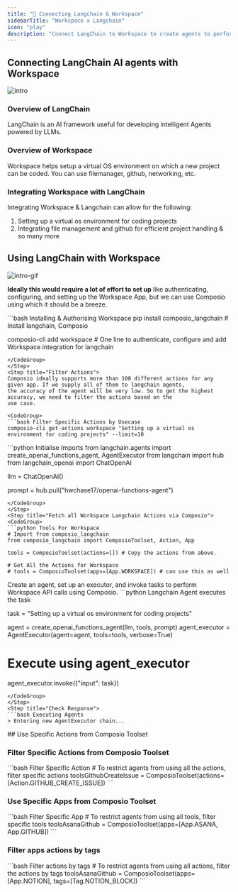 ```yaml
---
title: "🚀 Connecting Langchain & Workspace"
sidebarTitle: "Workspace x Langchain"
icon: "play"
description: "Connect LangChain to Workspace to create agents to perform tasks using natural language"
---
```


## Connecting LangChain AI agents with Workspace
![intro](/media/intro.jpg)

### Overview of LangChain

LangChain is an AI framework useful for developing intelligent Agents powered by LLMs.

### Overview of Workspace

Workspace helps setup a virtual OS environment on which a new project can be coded. You can use filemanager, github, networking, etc.

### Integrating Workspace with LangChain

Integrating Workspace & Langchain can allow for the following:

1. Setting up a virtual os environment for coding projects
2. Integrating file management and github for efficient project handling
& so many more

## Using LangChain with Workspace
![intro-gif](/media/intro.gif)
<Steps>
<Step title="Setting Up the Environment">

**Ideally this would require a lot of effort to set up** like authenticating, configuring, and setting up the Workspace App, but we can use Composio using which it should be a breeze.

<CodeGroup>
```bash Installing & Authorising Workspace
pip install composio_langchain # Install langchain, Composio 

composio-cli add workspace # One line to authenticate, configure and add Workspace integration for langchain
```
</CodeGroup>
</Step>
<Step title="Filter Actions">
Composio ideally supports more than 100 different actions for any given app. If we supply all of them to langchain agents, 
the accuracy of the agent will be very low. So to get the highest accuracy, we need to filter the actions based on the 
use case.

<CodeGroup>
```bash Filter Specific Actions by Usecase
composio-cli get-actions workspace "Setting up a virtual os environment for coding projects" --limit=10
```
</CodeGroup>

</Step>
<Step title="Import Base Packages">

<CodeGroup>
```python Initialise Imports
from langchain.agents import create_openai_functions_agent, AgentExecutor
from langchain import hub
from langchain_openai import ChatOpenAI


llm = ChatOpenAI()

prompt = hub.pull("hwchase17/openai-functions-agent")
```
</CodeGroup>
</Step>
<Step title="Fetch all Workspace Langchain Actions via Composio">
<CodeGroup>
```python Tools For Workspace
# Import from composio_langchain
from composio_langchain import ComposioToolset, Action, App

tools = ComposioToolset(actions=[]) # Copy the actions from above. 

# Get All the Actions for Workspace
# tools = ComposioToolset(apps=[App.WORKSPACE]) # can use this as well
```
</CodeGroup>
</Step>
<Step title="Execute the Agent">
Create an agent, set up an executor, and invoke tasks to perform Workspace API calls using Composio. 
<CodeGroup>
```python Langchain Agent executes the task

task = "Setting up a virtual os environment for coding projects"

agent = create_openai_functions_agent(llm, tools, prompt)
agent_executor = AgentExecutor(agent=agent, tools=tools, verbose=True)

# Execute using agent_executor
agent_executor.invoke({"input": task})
```
</CodeGroup>
</Step>
<Step title="Check Response">
```bash Executing Agents
> Entering new AgentExecutor chain...
```
</Step>
</Steps>
## Use Specific Actions from Composio Toolset

### Filter Specific Actions from Composio Toolset

<CodeGroup>
```bash Filter Specific Action
# To restrict agents from using all the actions, filter specific actions
toolsGithubCreateIssue = ComposioToolset(actions=[Action.GITHUB_CREATE_ISSUE])
```
</CodeGroup>

### Use Specific Apps from Composio Toolset
<CodeGroup>
```bash Filter Specific App
# To restrict agents from using all tools, filter specific tools
toolsAsanaGithub = ComposioToolset(apps=[App.ASANA, App.GITHUB])
```
</CodeGroup>

### Filter apps actions by tags 
<CodeGroup>
```bash Filter actions by tags
# To restrict agents from using all actions, filter the actions by tags
toolsAsanaGithub = ComposioToolset(apps=[App.NOTION], tags=[Tag.NOTION_BLOCK])
```
</CodeGroup>

